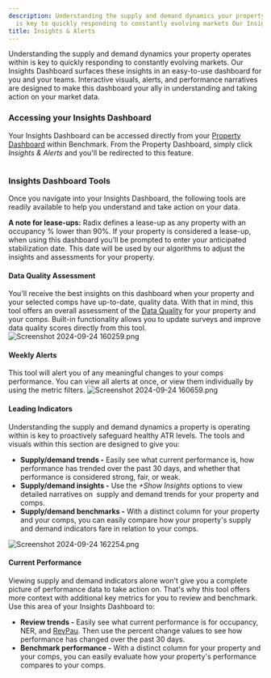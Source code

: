 ```yaml
---
description: Understanding the supply and demand dynamics your property operates within
  is key to quickly responding to constantly evolving markets Our Insights Dashboard...
title: Insights & Alerts
---
```


Understanding the supply and demand dynamics your property operates within is key to quickly responding to constantly evolving markets. Our Insights Dashboard surfaces these insights in an easy-to-use dashboard for you and your teams. Interactive visuals, alerts, and performance narratives are designed to make this dashboard your ally in understanding and taking action on your market data. 


### Accessing your Insights Dashboard


Your Insights Dashboard can be accessed directly from your [Property Dashboard](kb://article/zendesk:radix:28865401031949) within Benchmark. From the Property Dashboard, simply click *Insights & Alerts* and you'll be redirected to this feature. 


<Frame>
  <img src="/images/radix/62a4861112f4c674d2e69a5e593d54991838d096.png" alt="" />
</Frame>


### Insights Dashboard Tools


Once you navigate into your Insights Dashboard, the following tools are readily available to help you understand and take action on your data. 



**A note for lease-ups:** Radix defines a lease-up as any property with an occupancy % lower than 90%. If your property is considered a lease-up, when using this dashboard you'll be prompted to enter your anticipated stabilization date. This date will be used by our algorithms to adjust the insights and assessments for your property. 



#### **Data Quality Assessment**


You'll receive the best insights on this dashboard when your property and your selected comps have up-to-date, quality data. With that in mind, this tool offers an overall assessment of the [Data Quality](kb://article/zendesk:radix:28429466699533) for your property and your comps. Built-in functionality allows you to update surveys and improve data quality scores directly from this tool. ![Screenshot 2024-09-24 160259.png](/images/radix/9bc2550bafada8a73fbba7c5611073ac031fe887.png)


#### **Weekly Alerts**


This tool will alert you of any meaningful changes to your comps performance. You can view all alerts at once, or view them individually by using the metric filters. ![Screenshot 2024-09-24 160659.png](/images/radix/5e1b1706155478cc77807a1697ed68c143a79f16.png)


#### **Leading Indicators**


Understanding the supply and demand dynamics a property is operating within is key to proactively safeguard healthy ATR levels. The tools and visuals within this section are designed to give you:


* **Supply/demand trends -** Easily see what current performance is, how performance has trended over the past 30 days, and whether that performance is considered strong, fair, or weak.
* **Supply/demand insights -** Use the *+Show Insights* options to view detailed narratives on  supply and demand trends for your property and comps.
* **Supply/demand benchmarks -** With a distinct column for your property and your comps, you can easily compare how your property's supply and demand indicators fare in relation to your comps.


<Frame>
  <img src="/images/radix/27cf26ff20cefdd75796070be1ecb07dccd713bc.png" alt="Screenshot 2024-09-24 162254.png" />
</Frame>


#### **Current Performance**


Viewing supply and demand indicators alone won't give you a complete picture of performance data to take action on. That's why this tool offers more context with additional key metrics for you to review and benchmark. Use this area of your Insights Dashboard to:


* **Review trends -** Easily see what current performance is for occupancy, NER, and [RevPau](kb://article/zendesk:radix:20068521632653). Then use the percent change values to see how performance has changed over the past 30 days.
* **Benchmark performance -** With a distinct column for your property and your comps, you can easily evaluate how your property's performance compares to your comps.


####